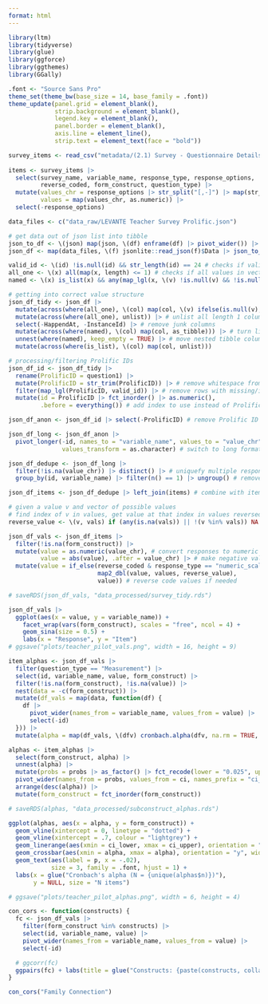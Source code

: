 ```yaml
---
format: html
---
```


```r
library(ltm)
library(tidyverse)
library(glue)
library(ggforce)
library(ggthemes)
library(GGally)

.font <- "Source Sans Pro"
theme_set(theme_bw(base_size = 14, base_family = .font))
theme_update(panel.grid = element_blank(),
             strip.background = element_blank(),
             legend.key = element_blank(),
             panel.border = element_blank(),
             axis.line = element_line(),
             strip.text = element_text(face = "bold"))
```

```r
survey_items <- read_csv("metadata/(2.1) Survey - Questionnaire Details - Teacher Forms.csv")
 
items <- survey_items |>
  select(survey_name, variable_name, response_type, response_options,
         reverse_coded, form_construct, question_type) |>
  mutate(values_chr = response_options |> str_split("[,-]") |> map(str_trim),
         values = map(values_chr, as.numeric)) |>
  select(-response_options)
```

```r
data_files <- c("data_raw/LEVANTE Teacher Survey Prolific.json")

# get data out of json list into tibble
json_to_df <- \(json) map(json, \(df) enframe(df) |> pivot_wider()) |> list_rbind()
json_df <- map(data_files, \(f) jsonlite::read_json(f)$Data |> json_to_df()) |> bind_rows()
```

```r
valid_id <- \(id) !is.null(id) && str_length(id) == 24 # checks if valid prolific ID
all_one <- \(x) all(map(x, length) <= 1) # checks if all values in vector are length 0 or 1
named <- \(x) is_list(x) && any(map_lgl(x, \(v) !is.null(v) && !is.null(names(v))))

# getting into correct value structure
json_df_tidy <- json_df |>
  mutate(across(where(all_one), \(col) map(col, \(v) ifelse(is.null(v), NA, v)))) |> # replace NULL with NA
  mutate(across(where(all_one), unlist)) |> # unlist all length 1 columns
  select(-HappendAt, -InstanceId) |> # remove junk columns
  mutate(across(where(named), \(col) map(col, as_tibble))) |> # turn list columns into tibbles
  unnest(where(named), keep_empty = TRUE) |> # move nested tibble columns into top-level columns
  mutate(across(where(is_list), \(col) map(col, unlist)))

# processing/filtering Prolific IDs
json_df_id <- json_df_tidy |>
  rename(ProlificID = question1) |>
  mutate(ProlificID = str_trim(ProlificID)) |> # remove whitespace from ProlificID
  filter(map_lgl(ProlificID, valid_id)) |> # remove rows with missing/invalid ProlificID (from test data)
  mutate(id = ProlificID |> fct_inorder() |> as.numeric(),
         .before = everything()) # add index to use instead of ProlificID

json_df_anon <- json_df_id |> select(-ProlificID) # remove Prolific ID
```

```r
json_df_long <- json_df_anon |>
  pivot_longer(-id, names_to = "variable_name", values_to = "value_chr",
               values_transform = as.character) # switch to long format

json_df_dedupe <- json_df_long |>
  filter(!is.na(value_chr)) |> distinct() |> # uniquefy multiple responses
  group_by(id, variable_name) |> filter(n() == 1) |> ungroup() # remove questions with multiple different responses

json_df_items <- json_df_dedupe |> left_join(items) # combine with item metadata

# given a value v and vector of possible values
# find index of v in values, get value at that index in values reversed
reverse_value <- \(v, vals) if (any(is.na(vals)) || !(v %in% vals)) NA else rev(vals)[which(vals == v)]

json_df_vals <- json_df_items |>
  filter(!is.na(form_construct)) |>
  mutate(value = as.numeric(value_chr), # convert responses to numeric
         value = abs(value), .after = value_chr) |> # make negative vals positive
  mutate(value = if_else(reverse_coded & response_type == "numeric_scale",
                         map2_dbl(value, values, reverse_value),
                         value)) # reverse code values if needed

# saveRDS(json_df_vals, "data_processed/survey_tidy.rds")
```

```r
json_df_vals |>
  ggplot(aes(x = value, y = variable_name)) +
    facet_wrap(vars(form_construct), scales = "free", ncol = 4) +
    geom_sina(size = 0.5) +
    labs(x = "Response", y = "Item")
# ggsave("plots/teacher_pilot_vals.png", width = 16, height = 9)
```

```r
item_alphas <- json_df_vals |>
  filter(question_type == "Measurement") |>
  select(id, variable_name, value, form_construct) |>
  filter(!is.na(form_construct), !is.na(value)) |>
  nest(data = -c(form_construct)) |>
  mutate(df_vals = map(data, function(df) {
    df |>
      pivot_wider(names_from = variable_name, values_from = value) |>
      select(-id)
  })) |>
  mutate(alpha = map(df_vals, \(dfv) cronbach.alpha(dfv, na.rm = TRUE, CI = TRUE) |> unclass() |> as_tibble()))

alphas <- item_alphas |>
  select(form_construct, alpha) |>
  unnest(alpha) |>
  mutate(probs = probs |> as_factor() |> fct_recode(lower = "0.025", upper = "0.975")) |>
  pivot_wider(names_from = probs, values_from = ci, names_prefix = "ci_") |>
  arrange(desc(alpha)) |>
  mutate(form_construct = fct_inorder(form_construct))

# saveRDS(alphas, "data_processed/subconstruct_alphas.rds")

ggplot(alphas, aes(x = alpha, y = form_construct)) +
  geom_vline(xintercept = 0, linetype = "dotted") +
  geom_vline(xintercept = .7, colour = "lightgrey") +
  geom_linerange(aes(xmin = ci_lower, xmax = ci_upper), orientation = "y", colour = "grey") +
  geom_crossbar(aes(xmin = alpha, xmax = alpha), orientation = "y", width = .7) +
  geom_text(aes(label = p, x = -.02),
            size = 3, family = .font, hjust = 1) +
  labs(x = glue("Cronbach's alpha (N = {unique(alphas$n)})"),
       y = NULL, size = "N items")

# ggsave("plots/teacher_pilot_alphas.png", width = 6, height = 4)
```

```r
con_cors <- function(constructs) {
  fc <- json_df_vals |>
    filter(form_construct %in% constructs) |>
    select(id, variable_name, value) |>
    pivot_wider(names_from = variable_name, values_from = value) |>
    select(-id)

  # ggcorr(fc)
  ggpairs(fc) + labs(title = glue("Constructs: {paste(constructs, collapse = ', ')}"))
}

con_cors("Family Connection")
```
